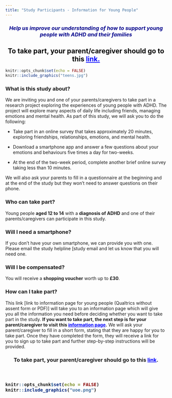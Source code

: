```yaml
---
title: "Study Participants - Information for Young People"
---
```

<h3 style="text-align: center;"><span style="color:darkblue">*Help us improve our understanding of how to support young people with ADHD and their families*</span></h3> 

<h2 style="text-align: center;"><span style="color:black">To take part, your parent/caregiver should go to this <a href="https://edinburgh.eu.qualtrics.com/jfe/form/SV_agdkr7R72tsPHcq" style="color: blue;">link.</a></span></h2>  

```r
knitr::opts_chunk$set(echo = FALSE)
knitr::include_graphics("teens.jpg")
``` 

### What is this study about?
We are inviting you and one of your parents/caregivers to take part in a research project exploring the experiences of young people with ADHD. The project will explore many aspects of daily life including friends, managing emotions and mental health. As part of this study, we will ask you to do the following:

-	Take part in an online survey that takes approximately 20 minutes, exploring friendships, relationships, emotions, and mental health.

-	Download a smartphone app and answer a few questions about your emotions and behaviours five times a day for two-weeks.

-	At the end of the two-week period, complete another brief online survey taking less than 10 minutes.

We will also ask your parents to fill in a questionnaire at the beginning and at the end of the study but they won’t need to answer questions on their phone.


### Who can take part?
Young people **aged 12 to 14** with a **diagnosis of ADHD** and one of their parents/caregivers can participate in this study.

### Will I need a smartphone?
If you don't have your own smartphone, we can provide you with one. Please email the study helpline [study email and let us know that you will need one.

### Will I be compensated?
You will receive a **shopping voucher** worth up to **£30**.

### How can I take part?

This link [link to information page for young people (Qualtrics without assent form or PDF)] will take you to an information page which will give you all the information you need before deciding whether you want to take part in the study. **If you want to take part, the next step is for your parent/caregiver to visit this <a href="https://edinburgh.eu.qualtrics.com/jfe/form/SV_agdkr7R72tsPHcq" style="color: blue;">information page</a>.** We will ask your parent/caregiver to fill in a short form, stating that they are happy for you to take part. Once they have completed the form, they will receive a link for you to sign up to take part and further step-by-step instructions will be provided.

<h3 style="text-align: center;">**To take part, your parent/caregiver should go to this <a href="https://edinburgh.eu.qualtrics.com/jfe/form/SV_agdkr7R72tsPHcq" style="color: blue;">link</a>**.<h3> 

&nbsp;<br>

```r
knitr::opts_chunk$set(echo = FALSE)
knitr::include_graphics("uoe.png")
``` 

